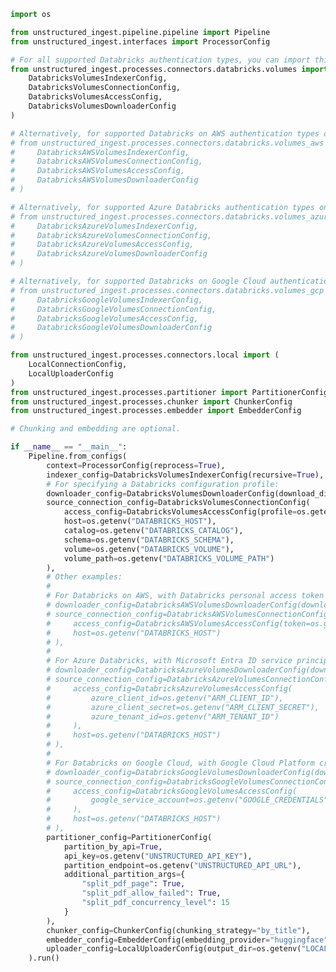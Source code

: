 ```python Python Ingest
import os

from unstructured_ingest.pipeline.pipeline import Pipeline
from unstructured_ingest.interfaces import ProcessorConfig

# For all supported Databricks authentication types, you can import this:
from unstructured_ingest.processes.connectors.databricks.volumes import (
    DatabricksVolumesIndexerConfig,
    DatabricksVolumesConnectionConfig,
    DatabricksVolumesAccessConfig,
    DatabricksVolumesDownloaderConfig
)

# Alternatively, for supported Databricks on AWS authentication types only, you can import this:
# from unstructured_ingest.processes.connectors.databricks.volumes_aws import (
#     DatabricksAWSVolumesIndexerConfig,
#     DatabricksAWSVolumesConnectionConfig,
#     DatabricksAWSVolumesAccessConfig,
#     DatabricksAWSVolumesDownloaderConfig
# )

# Alternatively, for supported Azure Databricks authentication types only, you can import this:
# from unstructured_ingest.processes.connectors.databricks.volumes_azure import (
#     DatabricksAzureVolumesIndexerConfig,
#     DatabricksAzureVolumesConnectionConfig,
#     DatabricksAzureVolumesAccessConfig,
#     DatabricksAzureVolumesDownloaderConfig
# )

# Alternatively, for supported Databricks on Google Cloud authentication types only, you can import this:
# from unstructured_ingest.processes.connectors.databricks.volumes_gcp import (
#     DatabricksGoogleVolumesIndexerConfig,
#     DatabricksGoogleVolumesConnectionConfig,
#     DatabricksGoogleVolumesAccessConfig,
#     DatabricksGoogleVolumesDownloaderConfig
# )

from unstructured_ingest.processes.connectors.local import (
    LocalConnectionConfig,
    LocalUploaderConfig
)
from unstructured_ingest.processes.partitioner import PartitionerConfig
from unstructured_ingest.processes.chunker import ChunkerConfig
from unstructured_ingest.processes.embedder import EmbedderConfig

# Chunking and embedding are optional.

if __name__ == "__main__":
    Pipeline.from_configs(
        context=ProcessorConfig(reprocess=True),
        indexer_config=DatabricksVolumesIndexerConfig(recursive=True),
        # For specifying a Databricks configuration profile:
        downloader_config=DatabricksVolumesDownloaderConfig(download_dir=os.getenv("LOCAL_FILE_DOWNLOAD_DIR")),
        source_connection_config=DatabricksVolumesConnectionConfig(
            access_config=DatabricksVolumesAccessConfig(profile=os.getenv("DATABRICKS_PROFILE")),
            host=os.getenv("DATABRICKS_HOST"),
            catalog=os.getenv("DATABRICKS_CATALOG"),
            schema=os.getenv("DATABRICKS_SCHEMA"),
            volume=os.getenv("DATABRICKS_VOLUME"),
            volume_path=os.getenv("DATABRICKS_VOLUME_PATH")
        ),
        # Other examples:
        #
        # For Databricks on AWS, with Databricks personal access token authentication:
        # downloader_config=DatabricksAWSVolumesDownloaderConfig(download_dir=os.getenv("LOCAL_FILE_DOWNLOAD_DIR")),
        # source_connection_config=DatabricksAWSVolumesConnectionConfig(
        #     access_config=DatabricksAWSVolumesAccessConfig(token=os.getenv("DATABRICKS_TOKEN")),
        #     host=os.getenv("DATABRICKS_HOST")
        # ),
        #
        # For Azure Databricks, with Microsoft Entra ID service principal authentication:
        # downloader_config=DatabricksAzureVolumesDownloaderConfig(download_dir=os.getenv("LOCAL_FILE_DOWNLOAD_DIR")),
        # source_connection_config=DatabricksAzureVolumesConnectionConfig(
        #     access_config=DatabricksAzureVolumesAccessConfig(
        #         azure_client_id=os.getenv("ARM_CLIENT_ID"),
        #         azure_client_secret=os.getenv("ARM_CLIENT_SECRET"),
        #         azure_tenant_id=os.getenv("ARM_TENANT_ID")   
        #     ),
        #     host=os.getenv("DATABRICKS_HOST")
        # ),
        #
        # For Databricks on Google Cloud, with Google Cloud Platform credentials authentication:
        # downloader_config=DatabricksGoogleVolumesDownloaderConfig(download_dir=os.getenv("LOCAL_FILE_DOWNLOAD_DIR")),
        # source_connection_config=DatabricksGoogleVolumesConnectionConfig(
        #     access_config=DatabricksGoogleVolumesAccessConfig(
        #         google_service_account=os.getenv("GOOGLE_CREDENTIALS")
        #     ),
        #     host=os.getenv("DATABRICKS_HOST")
        # ),
        partitioner_config=PartitionerConfig(
            partition_by_api=True,
            api_key=os.getenv("UNSTRUCTURED_API_KEY"),
            partition_endpoint=os.getenv("UNSTRUCTURED_API_URL"),
            additional_partition_args={
                "split_pdf_page": True,
                "split_pdf_allow_failed": True,
                "split_pdf_concurrency_level": 15
            }
        ),
        chunker_config=ChunkerConfig(chunking_strategy="by_title"),
        embedder_config=EmbedderConfig(embedding_provider="huggingface"),
        uploader_config=LocalUploaderConfig(output_dir=os.getenv("LOCAL_FILE_OUTPUT_DIR"))
    ).run()
```